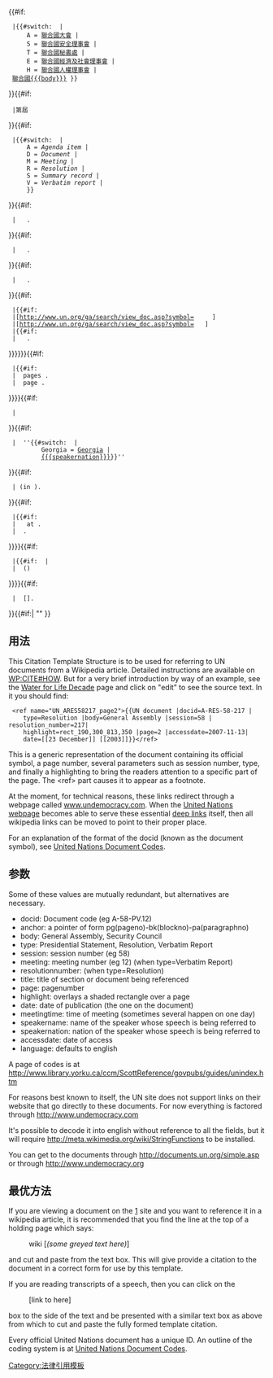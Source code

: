 {{#if: {{{body|}}}
  |{{#switch: {{{body}}} | 
      A = [[聯合國大會]] | 
      S = [[聯合國安全理事會]] | 
      T = [[聯合國秘書處]] |
      E = [[聯合國經濟及社會理事會]] |
      H = [[聯合國人權理事會]] |
  [[聯合國{{{body}}}]] }} &#32; <!-- &#32; = space -->
}}{{#if: {{{session|}}} <!-- move Session directly after the body -->
  |第{{{session}}}屆 &#32;
}}{{#if: {{{type|}}}
  |{{#switch: {{{type|}}} |
      A = ''Agenda item'' | 
      D = ''Document'' |
      M = ''Meeting'' |
      R = ''Resolution'' | 
      S = ''Summary record'' |
      V = ''Verbatim report'' |
      ''{{{type}}}''}} <!-- Use italics for both type and number -->
}}{{#if: {{{resolution_number|}}}
  | &#32; ''{{{resolution_number}}}''. <!-- add periods after numbers -->
}}{{#if: {{{document_number|}}}
  | &#32; ''{{{document_number}}}''.
}}{{#if: {{{meeting|}}}
  | &#32; ''{{{meeting}}}''. <!-- this is the meeting number, not the text -->
}}{{#if: {{{docid|}}} <!-- if there's a docid, create a link -->
  |{{#if: {{{title|}}} <!-- if there's a title, include it in the link; otherwise, just use the docid -->
  |[http://www.un.org/ga/search/view_doc.asp?symbol={{replace|{{{docid}}}|-|/}} &#32;''{{{title}}}'' &#32; '''{{replace|{{{docid}}}|-|/}}'''] <!-- italics for title, bold for docid -->
  |[http://www.un.org/ga/search/view_doc.asp?symbol={{replace|{{{docid}}}|-|/}} &#32; '''{{replace|{{{docid}}}|-|/}}''']
  |{{#if: {{{title|}}} <!-- if there's no docid, just list the title if there is one -->
  | &#32; ''{{{title}}}''. <!-- end link/title with a period -->
}}}}}}{{#if: {{{page|}}}
  |{{#if: {{{pages|}}} <!-- new parameter for a range of pages; shouldn't affect current transclusions -->
  |&#32; pages {{replace|{{{pages}}}|-|–}}. <!-- replace hyphen with endash -->
  |&#32; page {{{page}}}. <!-- add a period after page number(s) -->
}}}}{{#if: {{{speakername|}}}
  |&#32; {{{speakername}}}
}}{{#if: {{{speakernation|}}}
  |&#32; ''{{#switch: {{{speakernation}}} | <!-- added line breaks in case we have to do this for some other country? -->
          Georgia = [[Georgia (country)|Georgia]] |
          [[{{{speakernation}}}]]}}''
}}{{#if: {{{language|}}}
  |&#32;(in [[{{{language}}} language|{{{language}}}]]). <!-- wikilink the language if present; add period and parens -->
}}{{#if: {{{date|}}} <!-- remove "on"; not needed, cleaner -->
  |{{#if: {{{meetingtime|}}}
  |&#32; {{{date}}}&#32;at {{replace|{{{meetingtime}}}|m.|m}}. <!-- include both date and time if both are present, follow with a period -->
  |&#32; {{{date}}}. <!-- or just the date followed by a period -->
}}}}{{#if: {{{year|}}}
  |{{#if: {{{date|}}} | <!-- suppress year if date is present -->
  |&#32; ({{{year}}}) <!-- add year in parentheses if present; documentation says don't use if you have date -->
}}}}{{#if: {{{accessdate|}}}
  |&#32; [{{{accessdate}}}]. <!-- always display this if present -->
}}{{#if:{{{quote|}}}|&#32; "{{{quote|}}}"
}}<noinclude>

== 用法 ==
This Citation Template Structure is to be used for referring to UN documents from a Wikipedia article.  Detailed instructions are available on [[WP:CITE#HOW]].  But for a very brief introduction by way of an example, see the [[Water for Life Decade]] page and click on "edit" to see the source text.  In it you should find:

<pre>
 <ref name="UN_ARES58217_page2">{{UN document |docid=A-RES-58-217 |
    type=Resolution |body=General Assembly |session=58 | resolution_number=217|
    highlight=rect_190,300_813,350 |page=2 |accessdate=2007-11-13|
    date=[[23 December]] [[2003]]}}</ref>
</pre>

This is a generic representation of the document containing its official symbol, a page number, several parameters such as session number, type, and finally a highlighting to bring the readers attention to a specific part of the page.  The &lt;ref&gt; part causes it to appear as a footnote.

At the moment, for technical reasons, these links redirect through a webpage called [http://www.undemocracy.com www.undemocracy.com].  When the [http://www.un.org/documents/ United Nations webpage] becomes able to serve these essential [[Deep linking|deep links]] itself, then all wikipedia links can be moved to point to their proper place.

For an explanation of the format of the docid (known as the document symbol), see [[United Nations Document Codes]].

==参数==
Some of these values are mutually redundant, but alternatives are necessary.  

* docid: Document code  (eg A-58-PV.12)
* anchor: a pointer of form pg(pageno)-bk(blockno)-pa(paragraphno)
* body: General Assembly, Security Council
* type: Presidential Statement, Resolution, Verbatim Report
* session: session number (eg 58)
* meeting: meeting number (eg 12) (when type=Verbatim Report)
* resolutionnumber: (when type=Resolution)
* title: title of section or document being referenced
* page: pagenumber
* highlight: overlays a shaded rectangle over a page
* date: date of publication (the one on the document)
* meetingtime: time of meeting (sometimes several happen on one day)
* speakername: name of the speaker whose speech is being referred to
* speakernation: nation of the speaker whose speech is being referred to
* accessdate: date of access
* language: defaults to english

A page of codes is at http://www.library.yorku.ca/ccm/ScottReference/govpubs/guides/unindex.htm

For reasons best known to itself, the UN site does not support links on their website that go directly to these documents.  For now everything is factored through http://www.undemocracy.com

It's possible to decode it into english without reference to all the fields, but it will require http://meta.wikimedia.org/wiki/StringFunctions to be installed.  

You can get to the documents through http://documents.un.org/simple.asp or through http://www.undemocracy.org

==最优方法==
If you are viewing a document on the [http://www.undemocracy.com] site and you want to reference it in a wikipedia article, it is recommended that you find the line at the top of a holding page which says:
: wiki <nowiki>[</nowiki>''(some greyed text here)''<nowiki>]</nowiki>
and cut and paste from the text box.  This will give provide a citation to the document in a correct form for use by this template. 

If you are reading transcripts of a speech, then you can click on the 
: <nowiki>[</nowiki>link to here<nowiki>]</nowiki> 
box to the side of the text and be presented with a similar text box as above from which to cut and paste the fully formed template citation.

Every official United Nations document has a unique ID.  An outline of the coding system is at [[United Nations Document Codes]].

[[Category:法律引用模板]]
[[Category:联合国模板|{{PAGENAME}}]]

</noinclude>